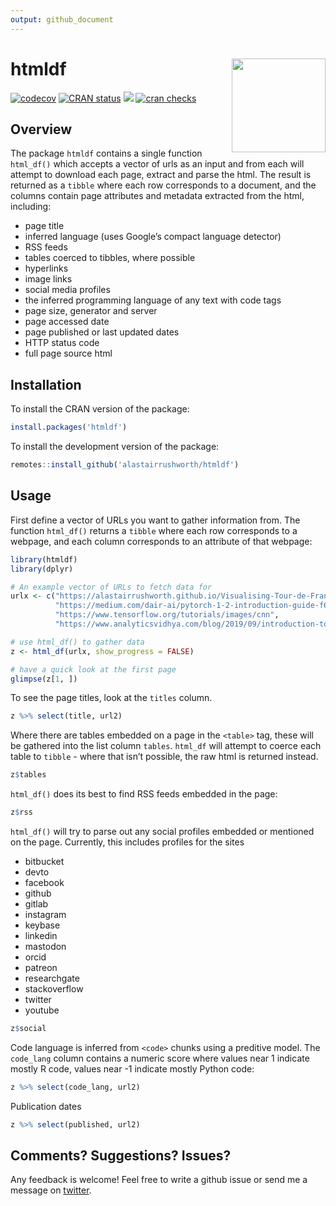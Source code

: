 ```yaml
---
output: github_document
---
```


# htmldf <img src="man/figures/hex.png" align="right" width="150" />

[![codecov](https://codecov.io/gh/alastairrushworth/htmldf/branch/master/graph/badge.svg)](https://app.codecov.io/gh/alastairrushworth/htmldf)
[![CRAN status](https://www.r-pkg.org/badges/version/htmldf)](https://CRAN.R-project.org/package=htmldf)
[![](https://cranlogs.r-pkg.org/badges/htmldf)](https://CRAN.R-project.org/package=htmldf)
[![cran checks](https://cranchecks.info/badges/summary/htmldf)](https://cran.r-project.org/web/checks/check_results_htmldf.html)  

Overview
---

The package `htmldf` contains a single function `html_df()` which accepts a vector of urls as an input and from each will attempt to download each page, extract and parse the html.  The result is returned as a `tibble` where each row corresponds to a document, and the columns contain page attributes and metadata extracted from the html, including:

+ page title
+ inferred language (uses Google's compact language detector)
+ RSS feeds
+ tables coerced to tibbles, where possible
+ hyperlinks
+ image links
+ social media profiles
+ the inferred programming language of any text with code tags
+ page size, generator and server
+ page accessed date
+ page published or last updated dates
+ HTTP status code
+ full page source html

Installation
---  

To install the CRAN version of the package:

```r
install.packages('htmldf')
```

To install the development version of the package:

```r
remotes::install_github('alastairrushworth/htmldf')
```

Usage
---  

First define a vector of URLs you want to gather information from.  The function `html_df()` returns a `tibble` where each row corresponds to a webpage, and each column corresponds to an attribute of that webpage:
```r
library(htmldf)
library(dplyr)

# An example vector of URLs to fetch data for
urlx <- c("https://alastairrushworth.github.io/Visualising-Tour-de-France-data-in-R/",
          "https://medium.com/dair-ai/pytorch-1-2-introduction-guide-f6fa9bb7597c",
          "https://www.tensorflow.org/tutorials/images/cnn", 
          "https://www.analyticsvidhya.com/blog/2019/09/introduction-to-pytorch-from-scratch/")

# use html_df() to gather data
z <- html_df(urlx, show_progress = FALSE)

# have a quick look at the first page
glimpse(z[1, ])
```

To see the page titles, look at the `titles` column.  
```r
z %>% select(title, url2)
```


Where there are tables embedded on a page in the `<table>` tag, these will be gathered into the list column `tables`.  `html_df` will attempt to coerce each table to `tibble` - where that isn't possible, the raw html is returned instead.

```r
z$tables
```

`html_df()` does its best to find RSS feeds embedded in the page:
```r
z$rss
```

`html_df()` will try to parse out any social profiles embedded or mentioned on the page.  Currently, this includes profiles for the sites

+ bitbucket
+ devto
+ facebook
+ github
+ gitlab
+ instagram
+ keybase
+ linkedin
+ mastodon
+ orcid
+ patreon
+ researchgate
+ stackoverflow
+ twitter
+ youtube


```r
z$social
```

Code language is inferred from `<code>` chunks using a preditive model.  The `code_lang` column contains a numeric score where values near 1 indicate mostly R code, values near -1 indicate mostly Python code:
```r
z %>% select(code_lang, url2)
```

Publication dates

```r
z %>% select(published, url2)
```


Comments? Suggestions? Issues?
---  

Any feedback is welcome! Feel free to write a github issue or send me a message on [twitter](https://twitter.com/rushworth_a).





